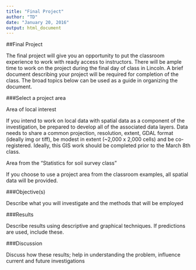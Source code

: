 ```yaml
---
title: "Final Project"
author: "TD"
date: "January 20, 2016"
output: html_document
---
```

##Final Project

The final project will give you an opportunity to put the classroom experience to work with ready access to instructors. There will be ample time to work on the project during the final day of class in Lincoln. A brief document describing your project will be required for completion of the class. The broad topics below can be used as a guide in organizing the document. 

###Select a project area

Area of local interest

If you intend to work on local data with spatial data as a component of the investigation, be prepared to develop all of the associated data layers. Data needs to share a common projection, resolution, extent, GDAL format (ideally img or tiff), be modest in extent (~2,000 x 2,000 cells) and be co-registered. Ideally, this GIS work should be completed prior to the March 8th class. 

Area from the "Statistics for soil survey class"

If you choose to use a project area from the classroom examples, all spatial data will be provided.

###Objective(s)

Describe what you will investigate and the methods that will be employed

###Results

Describe results using descriptive and graphical techniques. If predictions are used, include these.

###Discussion

Discuss how these results; help in understanding the problem, influence current and future investigations

  


